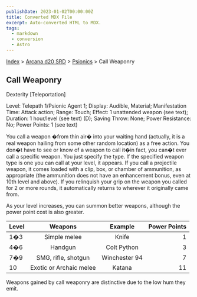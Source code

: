 ```yaml
---
publishDate: 2023-01-02T00:00:00Z
title: Converted MDX File
excerpt: Auto-converted HTML to MDX.
tags:
  - markdown
  - conversion
  - Astro
---
```





[Index](-index) > [Arcana d20 SRD](arcana-d20-srd-index) > [Psionics](arcana-d20-srd-psionics-index) > Call Weaponry




## Call Weaponry


Dexterity [Teleportation]


Level: Telepath 1/Psionic Agent 1; Display: Audible, Material; Manifestation Time: Attack action; Range: Touch; Effect: 1 unattended weapon (see text); Duration: 1 hour/level (see text) (D); Saving Throw: None; Power Resistance: No; Power Points: 1 (see text)


You call a weapon �from thin air� into your waiting hand (actually, it is a real weapon hailing from some other random location) as a free action. You don�t have to see or know of a weapon to call it�in fact, you can�t ever call a specific weapon. You just specify the type. If the specified weapon type is one you can call at your level, it appears. If you call a projectile weapon, it comes loaded with a clip, box, or chamber of ammunition, as appropriate (the ammunition does not have an enhancement bonus, even at 10th level and above). If you relinquish your grip on the weapon you called for 2 or more rounds, it automatically returns to wherever it originally came from.


As your level increases, you can summon better weapons, although the power point cost is also greater.


| Level | Weapons | Example | Power Points |
| :------- | :---------: | :---------: | --------------: |
| 1�3 | Simple melee | Knife | 1 |
| 4�6 | Handgun | Colt Python | 3 |
| 7�9 | SMG, rifle, shotgun | Winchester 94 | 7 |
| 10 | Exotic or Archaic melee | Katana | 11 |



Weapons gained by call weaponry are distinctive due to the low hum they emit.



